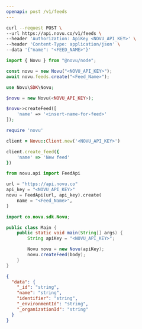 ```yaml
---
openapi: post /v1/feeds
---
```



<ApikeyWarning />

<RequestExample>

```bash cURL
curl --request POST \
--url https://api.novu.co/v1/feeds \
--header 'Authorization: ApiKey <NOVU_API_KEY>' \
--header 'Content-Type: application/json' \
--data '{"name": "<FEED_NAME>"}'
```

```javascript Node.js
import { Novu } from "@novu/node";

const novu = new Novu("<NOVU_API_KEY>");
await novu.feeds.create("<Feed_Name>");
```

```php PHP
use Novu\SDK\Novu;

$novu = new Novu(<NOVU_API_KEY>);

$novu->createFeed([
    'name' => '<insert-name-for-feed>'
]);
```

```ruby Ruby
require 'novu'

client = Novu::Client.new('<NOVU_API_KEY>')

client.create_feed({
    'name' => 'New feed'
})
```

```python Python
from novu.api import FeedApi

url = "https://api.novu.co"
api_key = "<NOVU_API_KEY>"
novu = FeedApi(url, api_key).create(
    name = "<Feed_Name>",
)
```

```java Java
import co.novu.sdk.Novu;

public class Main {
    public static void main(String[] args) {
        String apiKey = "<NOVU_API_KEY>";

        Novu novu = new Novu(apiKey);
        novu.createFeed(body);
    }
}
```

</RequestExample>

<ResponseExample>

```json Response
{
  "data": {
    "_id": "string",
    "name": "string",
    "identifier": "string",
    "_environmentId": "string",
    "_organizationId": "string"
  }
}
```

</ResponseExample>
